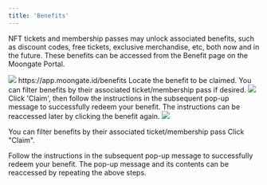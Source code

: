 ```yaml
---
title: 'Benefits'
---
```

NFT tickets and membership passes may unlock associated benefits, such as discount codes, free tickets, exclusive merchandise, etc, both now and in the future. These benefits can be accessed from the Benefit page on the Moongate Portal.

<Steps>
    <Step title="Navigate to the 'Benefit' tab">
        <img src="/user-guide/images/the-basics/benefits/benefit tab.avif"/>
        https://app.moongate.id/benefits
    </Step>
    <Step title="Select benefit to be claimed">
        Locate the benefit to be claimed. You can filter benefits by their associated ticket/membership pass if desired.
        <img src="/user-guide/images/the-basics/benefits/all benefits.png"/>
    </Step>
    <Step title="Claim and redeem the benefit">
        Click 'Claim', then follow the instructions in the subsequent pop-up message to successfully redeem your benefit. The instructions 
        can be reaccessed later by clicking the benefit again.
        <img src="/user-guide/images/the-basics/benefits/pop-up.avif"/>
    </Step>    
</Steps>










You can filter benefits by their associated ticket/membership pass
Click "Claim".



Follow the instructions in the subsequent pop-up message to successfully redeem your benefit. The pop-up message and its contents can be reaccessed by repeating the above steps.